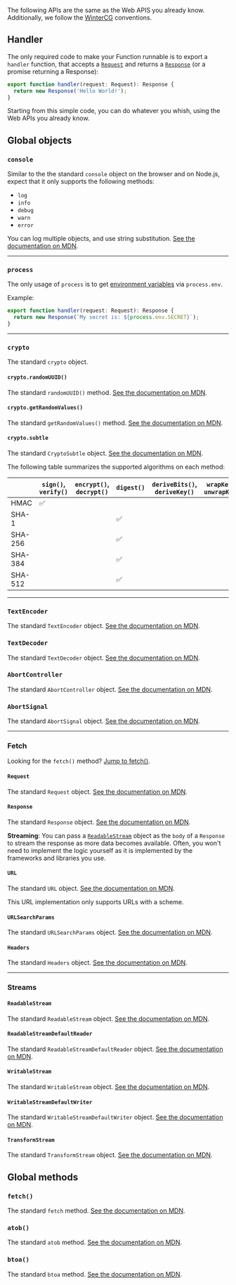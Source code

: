 
The following APIs are the same as the Web APIS you already know. Additionally, we follow the [WinterCG](https://wintercg.org/) conventions.

## Handler

The only required code to make your Function runnable is to export a `handler` function, that accepts a [`Request`](#request) and returns a [`Response`](#response) (or a promise returning a Response):

```typescript
export function handler(request: Request): Response {
  return new Response('Hello World!');
}
```

Starting from this simple code, you can do whatever you whish, using the Web APIs you already know.

## Global objects

### `console`

Similar to the the standard `console` object on the browser and on Node.js, expect that it only supports the following methods:

- `log`
- `info`
- `debug`
- `warn`
- `error`

You can log multiple objects, and use string substitution. [See the documentation on MDN](https://developer.mozilla.org/en-US/docs/Web/API/console#outputting_text_to_the_console).

---

### `process`

The only usage of `process` is to get [environment variables](/cloud/environment-variables) via `process.env`.

Example:

```typescript
export function handler(request: Request): Response {
  return new Response(`My secret is: ${process.env.SECRET}`);
}
```

---

### `crypto`

The standard `crypto` object.

#### `crypto.randomUUID()`

The standard `randomUUID()` method. [See the documentation on MDN](https://developer.mozilla.org/en-US/docs/Web/API/Crypto/randomUUID).

#### `crypto.getRandomValues()`

The standard `getRandomValues()` method. [See the documentation on MDN](https://developer.mozilla.org/en-US/docs/Web/API/Crypto/getRandomValues).

#### `crypto.subtle`

The standard `CryptoSubtle` object. [See the documentation on MDN](https://developer.mozilla.org/en-US/docs/Web/API/SubtleCrypto).

<Callout type="info">
  The following table summarizes the supported algorithms on each method:

|         | `sign()`, `verify()` | `encrypt()`, `decrypt()` | `digest()` | `deriveBits()`, `deriveKey()` | `wrapKey()`, `unwrapKey()` |
| ------- | -------------------- | ------------------------ | ---------- | ----------------------------- | -------------------------- |
| HMAC    | ✅                   |                          |            |                               |                            |
| SHA-1   |                      |                          | ✅         |                               |                            |
| SHA-256 |                      |                          | ✅         |                               |                            |
| SHA-384 |                      |                          | ✅         |                               |                            |
| SHA-512 |                      |                          | ✅         |                               |                            |

</Callout>

---

### `TextEncoder`

The standard `TextEncoder` object. [See the documentation on MDN](https://developer.mozilla.org/en-US/docs/Web/API/TextEncoder).

### `TextDecoder`

The standard `TextDecoder` object. [See the documentation on MDN](https://developer.mozilla.org/en-US/docs/Web/API/TextDecoder).

### `AbortController`

The standard `AbortController` object. [See the documentation on MDN](https://developer.mozilla.org/en-US/docs/Web/API/AbortController).

### `AbortSignal`

The standard `AbortSignal` object. [See the documentation on MDN](https://developer.mozilla.org/en-US/docs/Web/API/AbortSignal).

---

### Fetch

<Callout type="info">Looking for the `fetch()` method? [Jump to fetch()](#fetch-1).</Callout>

#### `Request`

The standard `Request` object. [See the documentation on MDN](https://developer.mozilla.org/en-US/docs/Web/API/Request).

#### `Response`

The standard `Response` object. [See the documentation on MDN](https://developer.mozilla.org/en-US/docs/Web/API/Response).

**Streaming**:
You can pass a [`ReadableStream`](#readablestream) object as the `body` of a `Response` to stream the response as more data becomes available. Often, you won't need to implement the logic yourself as it is implemented by the frameworks and libraries you use.

#### `URL`

The standard `URL` object. [See the documentation on MDN](https://developer.mozilla.org/en-US/docs/Web/API/URL).

<Callout type="warning">This URL implementation only supports URLs with a scheme.</Callout>

#### `URLSearchParams`

The standard `URLSearchParams` object. [See the documentation on MDN](https://developer.mozilla.org/en-US/docs/Web/API/URLSearchParams).

#### `Headers`

The standard `Headers` object. [See the documentation on MDN](https://developer.mozilla.org/en-US/docs/Web/API/Headers).

---

### Streams

#### `ReadableStream`

The standard `ReadableStream` object. [See the documentation on MDN](https://developer.mozilla.org/en-US/docs/Web/API/ReadableStream).

#### `ReadableStreamDefaultReader`

The standard `ReadableStreamDefaultReader` object. [See the documentation on MDN](https://developer.mozilla.org/en-US/docs/Web/API/ReadableStreamDefaultReader).

#### `WritableStream`

The standard `WritableStream` object. [See the documentation on MDN](https://developer.mozilla.org/en-US/docs/Web/API/WritableStream).

#### `WritableStreamDefaultWriter`

The standard `WritableStreamDefaultWriter` object. [See the documentation on MDN](https://developer.mozilla.org/en-US/docs/Web/API/WritableStreamDefaultWriter).

#### `TransformStream`

The standard `TransformStream` object. [See the documentation on MDN](https://developer.mozilla.org/en-US/docs/Web/API/TransformStream).

## Global methods

### `fetch()`

The standard `fetch` method. [See the documentation on MDN](https://developer.mozilla.org/en-US/docs/Web/API/fetch).

### `atob()`

The standard `atob` method. [See the documentation on MDN](https://developer.mozilla.org/en-US/docs/Web/API/atob).

### `btoa()`

The standard `btoa` method. [See the documentation on MDN](https://developer.mozilla.org/en-US/docs/Web/API/btoa).
